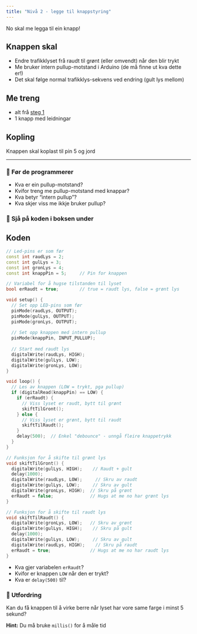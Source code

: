 ```yaml
---
title: "Nivå 2 - legge til knappstyring"
---
```


No skal me legga til ein knapp!

## Knappen skal

- Endre trafikklyset frå raudt til grønt (eller omvendt) når den blir trykt
- Me bruker intern pullup-motstand i Arduino (de må finne ut kva dette er!)
- Det skal følge normal trafikklys-sekvens ved endring (gult lys mellom)

## Me treng
- alt frå [steg 1](ard1.qmd)
- 1 knapp med leidningar

## Kopling
Knappen skal koplast til pin 5 og jord

---

### 🔎 Før de programmerer

- Kva er ein pullup-motstand?
- Kvifor treng me pullup-motstand med knappar?
- Kva betyr "intern pullup"?
- Kva skjer viss me ikkje bruker pullup?

### 👀 Sjå på koden i boksen under

::: {.callout-note collapse="true"}
## Koden

```cpp
// Led-pins er som før
const int raudLys = 2;
const int gulLys = 3;
const int gronLys = 4;
const int knappPin = 5;     // Pin for knappen

// Variabel for å hugse tilstanden til lyset
bool erRaudt = true;        // true = raudt lys, false = grønt lys

void setup() {
  // Set opp LED-pins som før
  pinMode(raudLys, OUTPUT);
  pinMode(gulLys, OUTPUT);
  pinMode(gronLys, OUTPUT);
  
  // Set opp knappen med intern pullup
  pinMode(knappPin, INPUT_PULLUP);
  
  // Start med raudt lys
  digitalWrite(raudLys, HIGH);
  digitalWrite(gulLys, LOW);
  digitalWrite(gronLys, LOW);
}

void loop() {
  // Les av knappen (LOW = trykt, pga pullup)
  if (digitalRead(knappPin) == LOW) {
    if (erRaudt) {
      // Viss lyset er raudt, bytt til grønt
      skiftTilGront();
    } else {
      // Viss lyset er grønt, bytt til raudt
      skiftTilRaudt();
    }
    delay(500);  // Enkel "debounce" - unngå fleire knappetrykk
  }
}

// Funksjon for å skifte til grønt lys
void skiftTilGront() {
  digitalWrite(gulLys, HIGH);    // Raudt + gult
  delay(1000);
  digitalWrite(raudLys, LOW);     // Skru av raudt
  digitalWrite(gulLys, LOW);     // Skru av gult
  digitalWrite(gronLys, HIGH);  // Skru på grønt
  erRaudt = false;              // Hugs at me no har grønt lys
}

// Funksjon for å skifte til raudt lys
void skiftTilRaudt() {
  digitalWrite(gronLys, LOW);   // Skru av grønt
  digitalWrite(gulLys, HIGH);    // Skru på gult
  delay(1000);
  digitalWrite(gulLys, LOW);     // Skru av gult
  digitalWrite(raudLys, HIGH);    // Skru på raudt
  erRaudt = true;               // Hugs at me no har raudt lys
}
```
:::

- Kva gjer variabelen `erRaudt`?
- Kvifor er knappen `LOW` når den er trykt?
- Kva er `delay(500)` til?

### 💪 Utfordring

Kan du få knappen til å virke berre når lyset har vore same farge i minst 5 sekund?

**Hint:** Du må bruke `millis()` for å måle tid